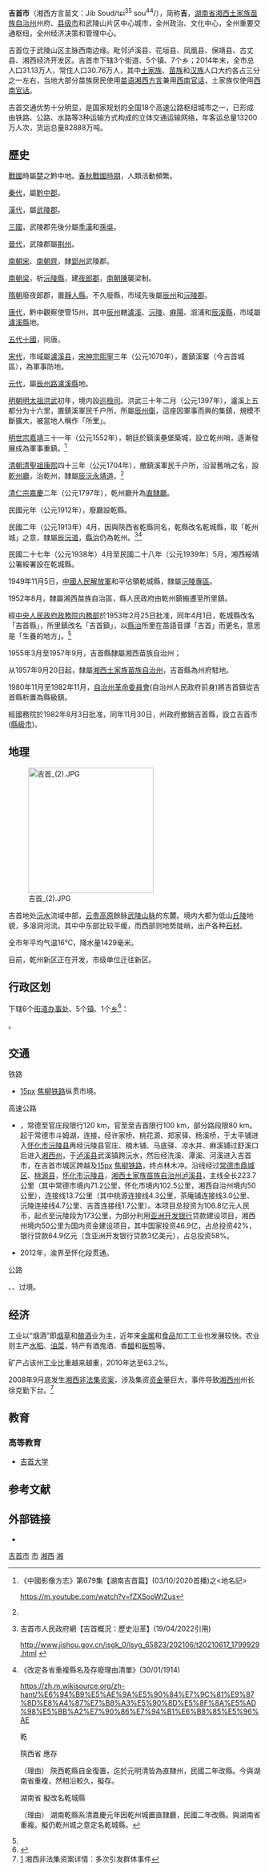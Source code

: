 {{Infobox China County
|county  = 吉首市
|Photo = Jishou panorama.jpg
|Photoname=
|map = 
|map size = 
|Pinyin  = 
|Belong = [[湖南省|湖南省]][[湘西土家族苗族自治州|湘西土家族苗族自治州]]
|Types = [[县级市|县级市]]
|admincode = 433101
|founded = 1982年8月3日
|seat = [[乾州街道|乾州街道]]世纪大道市政大楼B栋9楼
|officerTitle= 市长
|officer=李诗兴
|division=16
|town=5
|township=7
|subdistrict=4
|dialect=
|post code = 416000
|phone code = 0743
|coordinate = 
|area = 1062
|area land =  
|area water =  
|census yr = 
|pop = 31.13万人（2014）
|density = 
|GDP = 1042459万元(2013年) 
|web = www.jishou.gov.cn
}}

'''吉首市'''（湘西方言苗文：Jib Soud/tɕi<sup>35</sup> sou<sup>44</sup>/），简称'''吉'''，[[湖南省|湖南省]][[湘西土家族苗族自治州|湘西土家族苗族自治州]]州府、[[县级市|县级市]]和武陵山片区中心城市，全州政治、文化中心，全州重要交通枢纽，全州经济决策和管理中心。

吉首位于武陵山区主脉西南边缘。毗邻泸溪县、花垣县、凤凰县、保靖县、古丈县、湘西经济开发区。吉首市下辖3个街道、5个镇、7个乡；2014年末，全市总人口31.13万人，常住人口30.76万人，其中[[土家族|土家族]]、[[苗族|苗族]]和[[汉族|汉族]]人口大约各占三分之一左右，当地大部分苗族居民使用[[苗语湘西方言|苗语湘西方言]]兼用[[西南官话|西南官话]]，土家族仅使用[[西南官话|西南官话]]。

吉首交通优势十分明显，是国家规划的全国18个高速公路枢纽城市之一，已形成由铁路、公路、水路等3种运输方式构成的立体交通运输网络，年客运总量13200万人次，货运总量82888万吨。

==歷史==

[[戰國|戰國]]時屬[[楚|楚]]之黔中地。[[春秋|春秋]][[戰國時期|戰國時期]]，人類活動頻繁。

[[秦代|秦代]]，屬[[黔中郡|黔中郡]]。

[[漢代|漢代]]，屬[[武陵郡|武陵郡]]。

[[三國|三國]]，武陵郡先後分屬[[季漢|季漢]]和[[孫吳|孫吳]]。

[[晉代|晉代]]，武陵郡屬[[荆州|荆州]]。

[[南朝宋|南朝宋]]、[[南朝齊|南朝齊]]，隸[[郢州|郢州]]武陵郡。

[[南朝梁|南朝梁]]，析[[沅陵縣|沅陵縣]]，建[[夜郎郡|夜郎郡]]，[[南朝陳|南朝陳]]襲梁制。

[[隋朝|隋朝]]廢夜郎郡，置[[靜人縣|靜人縣]]。不久廢縣，市域先後屬[[辰州|辰州]]和[[沅陵郡|沅陵郡]]。

[[唐代|唐代]]，黔中觀察使管15州，其中[[辰州|辰州]]轄[[瀘溪|瀘溪]]、[[沅陵|沅陵]]、[[麻陽|麻陽]]、溆浦和[[辰溪縣|辰溪縣]]，市域屬[[瀘溪縣|瀘溪縣]]地。

[[五代十國|五代十國]]，同唐。

[[宋代|宋代]]，市域屬[[瀘溪县|瀘溪县]]，[[宋神宗|宋神宗]][[熙寧|熙寧]]三年（公元1070年），置鎮溪寨（今吉首城區），為軍事防地。

[[元代|元代]]，屬[[辰州路|辰州路]][[瀘溪縣|瀘溪縣]]地。

[[明朝|明朝]][[明太祖|明太祖]][[洪武|洪武]]初年，境内設[[巡檢司|巡檢司]]。洪武三十年二月（公元1397年），瀘溪上五都分为十六里，置鎮溪軍民千户所，所屬[[辰州衛|辰州衛]]，這座因軍事而興的集鎮，規模不斷擴大，被當地人稱作「所里」。

[[明世宗|明世宗]][[嘉靖|嘉靖]]三十一年（公元1552年），朝廷於鎮溪壘堡築城，設立乾州哨，逐漸發展成為軍事重鎮。<ref name="#1">《中國影像方志》第679集【湖南吉首篇】(03/10/2020首播)之<地名記>

https://m.youtube.com/watch?v=fZXSooWtZus</ref>

[[清朝|清朝]][[清聖祖|清聖祖]][[康熙|康熙]]四十三年（公元1704年），撤鎮溪軍民千户所，沿習舊哨之名，設[[乾州廳|乾州廳]]，治乾州，隸屬[[辰沅永靖道|辰沅永靖道]]。<ref name="#1"/>


[[清仁宗|清仁宗]][[嘉慶|嘉慶]]二年（公元1797年），乾州廳升為[[直隸廳|直隸廳]]。

民國元年（公元1912年），廢廳設乾縣。

民國二年（公元1913年）4月，因與陝西省乾縣同名，乾縣改名乾城縣，取「乾州城」之意，隸屬[[辰沅道|辰沅道]]，[[縣治|縣治]]仍為乾州。<ref>吉首市人民政府網【吉首概況：歷史沿革】(19/04/2022引用)

http://www.jishou.gov.cn/jsgk_0/lsyg_65823/202106/t20210617_1799929.html {{Wayback|url=http://www.jishou.gov.cn/jsgk_0/lsyg_65823/202106/t20210617_1799929.html |date=20220322050954 }}</ref><ref>《改定各省重複縣名及存廢理由清單》(30/01/1914)

https://zh.m.wikisource.org/zh-hant/%E6%94%B9%E5%AE%9A%E5%90%84%E7%9C%81%E9%87%8D%E8%A4%87%E7%B8%A3%E5%90%8D%E5%8F%8A%E5%AD%98%E5%BB%A2%E7%90%86%E7%94%B1%E6%B8%85%E5%96%AE

乾

陝西省 應存

（理由） 陝西乾縣自金復置，迄於元明清皆為直隸州，民國二年改縣。今與湖南省重複，然相沿較久，擬存。

湖南省 擬改名乾城縣

（理由） 湖南乾縣系清嘉慶元年因乾州城置直隸廳，民國二年改縣。與湖南省重複。擬仍乾州城之意定名乾城縣。</ref>

民國二十七年（公元1938年）4月至民國二十八年（公元1939年）5月，湘西綏靖公署綏署設在乾城縣。

1949年11月5日，[[中國人民解放軍|中國人民解放軍]]和平佔領乾城縣，隸屬[[沅陵專區|沅陵專區]]。

1952年8月，隸屬湘西苗族自治區，縣人民政府由乾州鎮搬遷至所里鎮。

經[[中央人民政府|中央人民政府]][[政務院|政務院]][[内務部|内務部]]於1953年2月25日批准，同年4月1日，乾城縣改名「吉首縣」，所里鎮改名「吉首鎮」，以[[縣治|縣治]]所里在苗語音譯「吉首」而更名，意思是「生養的地方」。<ref name="#1"/>

1955年3月至1957年9月，吉首縣隸屬湘西苗族自治州；

从1957年9月20日起，隸屬[[湘西土家族苗族自治州|湘西土家族苗族自治州]]，吉首縣為州府駐地。

1980年11月至1982年11月，[[自治州|自治州]][[革命委員會|革命委員會]](自治州人民政府前身)將吉首鎮從吉首縣析置為縣級鎮。

經國務院於1982年8月3日批准，同年11月30日，州政府撤銷吉首縣，設立吉首市([[縣級市|縣級市]])。

==地理==
[[File:吉首_(2).JPG|250px]]

吉首地处[[沅水|沅水]]流域中部，[[云贵高原|云贵高原]]餘脉[[武陵山脉|武陵山脉]]的东麓。境内大都为低山[[丘陵|丘陵]]地貌，多溶洞河流。其中中东部比较平缓，而西部则地势陡峭，出产各种[[石材|石材]]。

全市年平均气温16℃，降水量1429毫米。

目前，乾州新区正在开发，市级单位迁往新区。

== 行政区划 ==
{{PAGENAMEBASE}}下辖6个[[街道办事处|街道办事处]]、5个[[行政建制镇|镇]]、1个[[乡_(中华人民共和国)|乡]]<ref>{{PRC admin/ref sgc|43/31/01}}</ref>：

{{PRC admin/children|43/31/01}}。

==交通==
;铁路
* [[file:China_Railways.svg|15px]] [[焦柳铁路|焦柳铁路]]纵贯市境。
;高速公路
* {{China Expwy Name|G56|[[杭瑞高速公路|常吉高速公路]]}}，常德至官庄段限行120 km，官至至吉首限行100 km，部分路段限80 km。起于常德市斗姆湖，连接{{China Expwy Name|G55|[[长张高速公路|常张高速公路]]}}，经许家桥、桃花源、郑家驿、杨溪桥，于太平铺进入[[怀化市|怀化市]][[沅陵县|沅陵县]]再经沅陵县官庄、楠木铺、马底驿、凉水井、麻溪铺过舒溪口后进入[[湘西州|湘西州]]，于[[泸溪县|泸溪县]]武溪镇跨沅水，然后经洗溪、潭溪、河溪进入吉首市，在吉首市城区跨越{{中国国道名|209}}及[[file:China_Railways.svg|15px]] [[焦柳铁路|焦柳铁路]]，终点林木冲。沿线经过[[常德市|常德市]][[鼎城区|鼎城区]]、[[桃源县|桃源县]]，[[怀化市|怀化市]][[沅陵县|沅陵县]]，[[湘西土家族苗族自治州|湘西土家族苗族自治州]][[泸溪县|泸溪县]]，主线全长223.7公里（其中常德市境内71.2公里，怀化市境内102.5公里，湘西自治州境内50公里），连接线13.7公里（其中桃源连接线4.3公里，茶庵铺连接线3.0公里、沅陵连接线4.7公里、吉首连接线1.7公里）。本项目总投资为106.8亿元人民币，起点至沅陵段为173公里，为部分利用[[亚洲开发银行|亚洲开发银行]]贷款建设项目，湘西州境内50公里为国内资金建设项目，其中国家投资46.9亿，占总投资42%，银行贷款64.9亿元（含亚洲开发银行贷款3亿美元），占总投资58%。

*2012年，{{China Expwy Name|G45|[[包茂高速公路|包茂高速公路]]}}渝界至怀化段贯通。
;公路
{{中国国道名|209}}、{{中国国道名|319}}、{{中国国道名|352}}过境。

==经济==
工业以“烟酒”即[[烟草|烟草]]和[[酿酒|酿酒]]业为主，近年来[[金属|金属]]和[[食品|食品]]加工工业也发展较快。农业则主产[[水稻|水稻]]、[[油菜|油菜]]，特产有酒鬼酒、香[[醋|醋]]和[[板鸭|板鸭]]等。

矿产占该州工业比重越来越重，2010年达至63.2%。

2008年9月底发生[[湘西非法集资案|湘西非法集资案]]，涉及集资[[资金|资金]]量巨大，事件导致[[湘西州|湘西州]]州长徐克勤下台。<ref>[https://news.qq.com/a/20100203/000647_1.htm] {{Wayback|url=https://news.qq.com/a/20100203/000647_1.htm |date=20200420154520 }}湘西非法集资案详情：多次引发群体事件</ref>

==教育==
===高等教育===
*[[吉首大学|吉首大学]]

== 参考文献 ==
{{reflist}}

== 外部链接 ==
* {{Official website|http://www.jishou.gov.cn/|name=吉首市人民政府}}

{{吉首市行政区划}}
{{湘西土家族苗族自治州行政区划}}
{{湖南行政区划}}

[[Category:吉首市|]]
[[Category:湘西县市|市]]
[[Category:湖南县级市|湘西]]
[[Category:中国小城市|湘]]